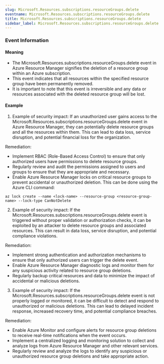 ```yaml
--- 
slug: Microsoft.Resources.subscriptions.resourceGroups.delete
eventname: Microsoft.Resources.subscriptions.resourceGroups.delete
title: Microsoft.Resources.subscriptions.resourceGroups.delete
sidebar_label: Microsoft.Resources.subscriptions.resourceGroups.delete
---
```

                       
### Event Information

#### Meaning

- The Microsoft.Resources.subscriptions.resourceGroups.delete event in Azure Resource Manager signifies the deletion of a resource group within an Azure subscription.
- This event indicates that all resources within the specified resource group have been permanently removed.
- It is important to note that this event is irreversible and any data or resources associated with the deleted resource group will be lost.

#### Example

1. Example of security impact: If an unauthorized user gains access to the Microsoft.Resources.subscriptions.resourceGroups.delete event in Azure Resource Manager, they can potentially delete resource groups and all the resources within them. This can lead to data loss, service disruption, and potential financial loss for the organization.

Remediation:
- Implement RBAC (Role-Based Access Control) to ensure that only authorized users have permissions to delete resource groups.
- Regularly review and audit the permissions assigned to users and groups to ensure that they are appropriate and necessary.
- Enable Azure Resource Manager locks on critical resource groups to prevent accidental or unauthorized deletion. This can be done using the Azure CLI command:

```
az lock create --name <lock-name> --resource-group <resource-group-name> --lock-type CanNotDelete
```

2. Example of security impact: If the Microsoft.Resources.subscriptions.resourceGroups.delete event is triggered without proper validation or authorization checks, it can be exploited by an attacker to delete resource groups and associated resources. This can result in data loss, service disruption, and potential compliance violations.

Remediation:
- Implement strong authentication and authorization mechanisms to ensure that only authorized users can trigger the delete event.
- Enable Azure Resource Manager diagnostic logs and monitor them for any suspicious activity related to resource group deletions.
- Regularly backup critical resources and data to minimize the impact of accidental or malicious deletions.

3. Example of security impact: If the Microsoft.Resources.subscriptions.resourceGroups.delete event is not properly logged or monitored, it can be difficult to detect and respond to unauthorized or malicious deletions. This can lead to delayed incident response, increased recovery time, and potential compliance breaches.

Remediation:
- Enable Azure Monitor and configure alerts for resource group deletions to receive real-time notifications when the event occurs.
- Implement a centralized logging and monitoring solution to collect and analyze logs from Azure Resource Manager and other relevant services.
- Regularly review and analyze the logs to identify any suspicious or unauthorized resource group deletions and take appropriate action.


 